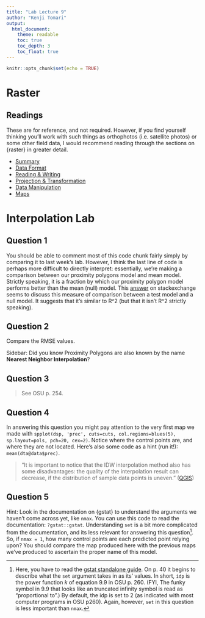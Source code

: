 ```yaml
---
title: "Lab Lecture 9"
author: "Kenji Tomari"
output: 
  html_document:
    theme: readable
    toc: true
    toc_depth: 3
    toc_float: true
---
```



```r
knitr::opts_chunk$set(echo = TRUE)
```

# Raster

## Readings

These are for reference, and not required. However, if you find yourself thinking you'll work with such things as orthophotos (i.e. satellite photos) or some other field data, I would recommend reading through the sections on {raster} in greater detail.

* [Summary](https://rspatial.org/raster/spatial/2-spatialdata.html#raster-data)
* [Data Format](https://rspatial.org/raster/spatial/4-rasterdata.html)
* [Reading & Writing](https://rspatial.org/raster/spatial/5-files.html#raster-files)
* [Projection & Transformation](https://rspatial.org/raster/spatial/6-crs.html#transforming-raster-data)
* [Data Manipulation](https://rspatial.org/raster/spatial/8-rastermanip.html)
* [Maps](https://rspatial.org/raster/spatial/9-maps.html#raster)

# Interpolation Lab

## Question 1

You should be able to comment most of this code chunk fairly simply by comparing it to last week's lab. However, I think the last line of code is perhaps more difficult to directly interpret: essentially, we're making a comparison between our proximity polygons model and mean model. Strictly speaking, it is a fraction by which our proximity polygon model performs better than the mean (null) model. This [answer](https://stats.stackexchange.com/questions/218418/comparing-rmse-to-model#answer-218493) on stackexchange seems to discuss this measure of comparison between a test model and a null model. It suggests that it's similar to R^2 (but that it isn't R^2 strictly speaking).

## Question 2

Compare the RMSE values.

Sidebar: Did you know Proximity Polygons are also known by the name **Nearest Neighbor Interpolation**?

## Question 3

> See OSU p. 254.

## Question 4

In answering this question you might pay attention to the very first map we made with `spplot(dsp, 'prec', cuts=cuts, col.regions=blues(5), sp.layout=pols, pch=20, cex=2)`. Notice where the control points are, and where they are not located. Here's also some code as a hint (run it!): `mean(dta@data$prec)`.

> "It is important to notice that the IDW interpolation method also has some disadvantages: the quality of the interpolation result can decrease, if the distribution of sample data points is uneven." ([QGIS](https://docs.qgis.org/2.8/en/docs/gentle_gis_introduction/spatial_analysis_interpolation.html#inverse-distance-weighted-idw))

## Question 5

Hint: Look in the documentation on {gstat} to understand the arguments we haven't come across yet, like `nmax`. You can use this code to read the documentation: `?gstat::gstat`. Understanding `set` is a bit more complicated from the documentation, and its less relevant for answering this question[^1]. So, if `nmax = 1`, how many control points are each predicted point relying upon? You should compare the map produced here with the previous maps we've produced to ascertain the proper name of this model.

[^1]: Here, you have to read the [gstat standalone guide](http://www.gstat.org/gstat.pdf). On p. 40 it begins to describe what the `set` argument takes in as its' values. In short, `idp` is the power function *k* of equation 9.9 in OSU p. 260. (FYI, The funky symbol in 9.9 that looks like an truncated infinity symbol is read as "proportional to".) By default, the idp is set to 2 (as indicated with most computer programs in OSU p260). Again, however, `set` in this question is less important than `nmax`.